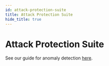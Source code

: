 ```yaml
---
id: attack-protection-suite
title: Attack Protection Suite
hide_title: true
---
```


# Attack Protection Suite

See our guide for anomaly detection [here](/docs/attackprotectionsuite/introduction).